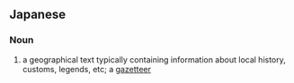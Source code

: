 ==Japanese==
{{ja-kanjitab|ふ|ど|き|yomi=o}}

===Noun===
{{ja-noun|ふどき}}

# a geographical text typically containing information about local history, customs, legends, etc; a [[gazetteer]]